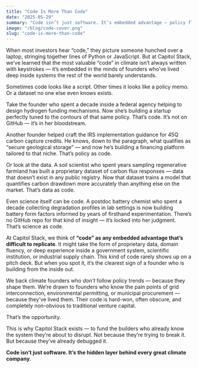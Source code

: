 ```yaml
---
title: "Code Is More Than Code"
date: "2025-05-29"
summary: "Code isn’t just software. It’s embedded advantage — policy fluency, domain expertise, and scientific insight that give founders an unfair edge."
image: "/blog/code-cover.png"
slug: "code-is-more-than-code"
---
```


When most investors hear “code,” they picture someone hunched over a laptop, stringing together lines of Python or JavaScript. But at Capitol Stack, we’ve learned that the most valuable “code” in climate isn’t always written with keystrokes — it’s embedded in the minds of founders who’ve lived deep inside systems the rest of the world barely understands.

Sometimes code looks like a script. Other times it looks like a policy memo. Or a dataset no one else even knows exists.

Take the founder who spent a decade inside a federal agency helping to design hydrogen funding mechanisms. Now she’s building a startup perfectly tuned to the contours of that same policy. That’s code. It’s not on GitHub — it’s in her bloodstream.

Another founder helped craft the IRS implementation guidance for 45Q carbon capture credits. He knows, down to the paragraph, what qualifies as “secure geological storage” — and now he’s building a financing platform tailored to that niche. That’s policy as code.

Or look at the data. A soil scientist who spent years sampling regenerative farmland has built a proprietary dataset of carbon flux responses — data that doesn’t exist in any public registry. Now that dataset trains a model that quantifies carbon drawdown more accurately than anything else on the market. That’s data as code.

Even science itself can be code. A postdoc battery chemist who spent a decade collecting degradation profiles in lab settings is now building battery form factors informed by years of firsthand experimentation. There’s no GitHub repo for that kind of insight — it’s locked into her judgment. That’s science as code.

At Capitol Stack, we think of **“code” as any embedded advantage that’s difficult to replicate**. It might take the form of proprietary data, domain fluency, or deep experience inside a government system, scientific institution, or industrial supply chain. This kind of code rarely shows up on a pitch deck. But when you spot it, it’s the clearest sign of a founder who is building from the inside out.

We back climate founders who *don’t* follow policy trends — because they shape them. We’re drawn to founders who know the pain points of grid interconnection, environmental permitting, or municipal procurement — because they’ve lived them. Their code is hard-won, often obscure, and completely non-obvious to traditional venture capital.

That’s the opportunity.

This is why Capitol Stack exists — to fund the builders who already know the system they’re about to disrupt. Not because they’re trying to break it. But because they’ve already debugged it.

**Code isn’t just software. It’s the hidden layer behind every great climate company.**
